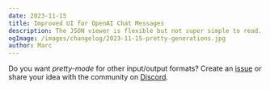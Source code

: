```yaml
---
date: 2023-11-15
title: Improved UI for OpenAI Chat Messages
description: The JSON viewer is flexible but not super simple to read. Starting with OpenAI Chat Messages you can now view payloads in a pretty format to read and debug even faster.
ogImage: /images/changelog/2023-11-15-pretty-generations.jpg
author: Marc
---
```



<ChangelogHeader />

Do you want _pretty-mode_ for other input/output formats? Create an [issue](/issue) or share your idea with the community on [Discord](/discord).
